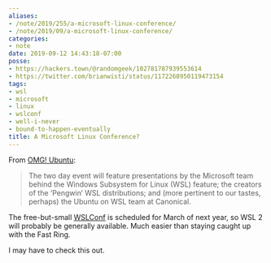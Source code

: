 ```yaml
---
aliases:
- /note/2019/255/a-microsoft-linux-conference/
- /note/2019/09/a-microsoft-linux-conference/
categories:
- note
date: 2019-09-12 14:43:18-07:00
posse:
- https://hackers.town/@randomgeek/102781787939553614
- https://twitter.com/brianwisti/status/1172268950119473154
tags:
- wsl
- microsoft
- linux
- wslconf
- well-i-never
- bound-to-happen-eventually
title: A Microsoft Linux Conference?
---
```


[omg-wslconf]: https://www.omgubuntu.co.uk/2019/09/microsoft-linux-conference-wslconf-march-2020

From [OMG! Ubuntu][omg-wslconf]:

> The two day event will feature presentations by the Microsoft team behind the Windows Subsystem for Linux
> (WSL) feature; the creators of the ‘Pengwin‘ WSL distributions; and (more pertinent to our tastes, perhaps)
> the Ubuntu on WSL team at Canonical.

The free-but-small [WSLConf][] is scheduled for March of next year, so WSL 2 will probably be generally
available. Much easier than staying caught up with the Fast Ring.

I may have to check this out.

[WSLConf]: https://www.wslconf.dev/
